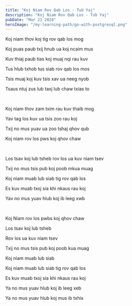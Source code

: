 ```yaml
---
title: "Koj Niam Rov Qab Los - Tub Yaj"
description: "Koj Niam Rov Qab Los - Tub Yaj"
pubDate: "Mar 21 2024"
heroImage: "/my-learning-path/go-with-postgresql.png"
---
```


Koj niam thov koj tig rov qab los mog

Koj puas paub txij hnub ua koj ncaim mus

Kuv thiaj paub tias koj muaj nqi rau kuv

Tus hlub txhob tus siab rov qab los mos

Tsis muaj koj kuv tsis xav ua neeg nyob

Tsaus ntuj zus lub taxj lub chaw txias to

<br />

Koj niam thov zam txim rau kuv thaib mog

Yav tag los kuv ua tsis zoo rau koj

Txij no mus yuav ua zoo tshaj qhov qub

Koj niam rov los pws koj qhov chaw

<br />

Los tsav koj lub tsheb rov los ua kuv niam tsev

Txij no mus tsis pub koj poob mkua muag

Koj niam muab lub siab tig rov qab los

Es kuv muab txoj sia khi nkaus rau koj

Yav no mus yuav hlub koj ib leeg xwb

<br />

Koj Niam rov los pwbs koj qhov chaw

Los tsav koj lub tsheb

Rov los ua kuv niam tsev

Txij no mus tsis pub koj poob kua muag

Koj niam muab lub siab

Koj niam muab lub siab tig rov qab los

Es kuv muab txoj sia khi nkaus rau koj

Ya no mus yuav hlub koj ib leeg xeb

Ya no mus yuav hlub koj mus ib txhis
